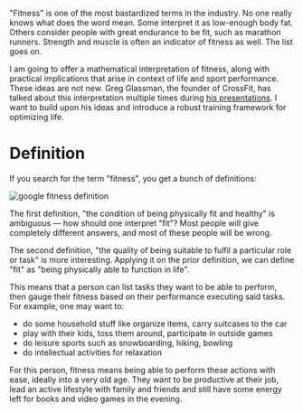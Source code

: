 

<Cover title="The Math of Fitness" />

"Fitness" is one of the most bastardized terms in the industry. No one really knows what does the
word mean. Some interpret it as low-enough body fat. Others consider people with great endurance to
be fit, such as marathon runners. Strength and muscle is often an indicator of fitness as well.
The list goes on.

I am going to offer a mathematical interpretation of fitness, along with practical implications that
arise in context of life and sport performance. These ideas are not new. Greg Glassman, the founder
of CrossFit, has talked about this interpretation multiple times during
[his presentations](https://www.youtube.com/watch?v=Rl6ANK8CN5w). I want to build upon his ideas
and introduce a robust training framework for optimizing life.

# Definition

If you search for the term "fitness", you get a bunch of definitions:

<Image
  className="my-8"
  src={imageDefinitionGoogle}
  alt="google fitness definition"
/>

The first definition, "the condition of being physically fit and healthy" is ambiguous — how should
one interpret "fit"? Most people will give completely different answers, and most of these people
will be wrong.

The second definition, "the quality of being suitable to fulfil a particular role or task" is more
interesting. Applying it on the prior definition, we can define "fit" as "being physically able to
function in life".

This means that a person can list tasks they want to be able to perform, then gauge their fitness
based on their performance executing said tasks. For example, one may want to:

- do some household stuff like organize items, carry suitcases to the car
- play with their kids, toss them around, participate in outside games
- do leisure sports such as snowboarding, hiking, bowling
- do intellectual activities for relaxation

For this person, fitness means being able to perform these actions with ease, ideally into a very
old age. They want to be productive at their job, lead an active lifestyle with family and friends
and still have some energy left for books and video games in the evening.
